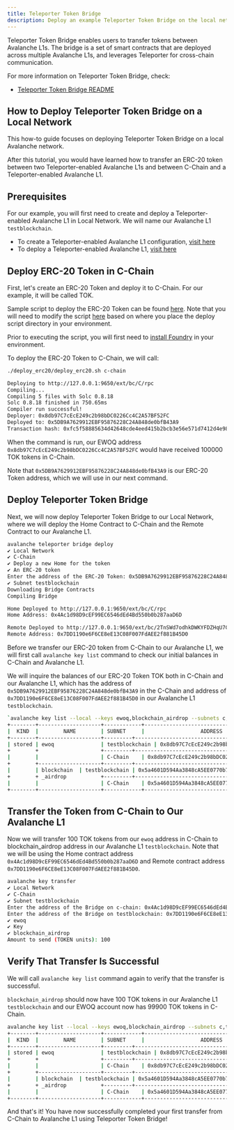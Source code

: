 ```yaml
---
title: Teleporter Token Bridge
description: Deploy an example Teleporter Token Bridge on the local network.
---
```


Teleporter Token Bridge enables users to transfer tokens between Avalanche L1s. The bridge is a set of 
smart contracts that are deployed across multiple Avalanche L1s, and leverages Teleporter for cross-chain 
communication.

For more information on Teleporter Token Bridge, check:

- [Teleporter Token Bridge README](https://github.com/ava-labs/teleporter-token-bridge)

## How to Deploy Teleporter Token Bridge on a Local Network

This how-to guide focuses on deploying Teleporter Token Bridge on a local Avalanche network.

After this tutorial, you would have learned how to transfer an ERC-20 token between two 
Teleporter-enabled Avalanche L1s and between C-Chain and a Teleporter-enabled Avalanche L1.

## Prerequisites

For our example, you will first need to create and deploy a Teleporter-enabled Avalanche L1 in Local
Network. We will name our Avalanche L1 `testblockchain`.

- To create a Teleporter-enabled Avalanche L1 configuration, [visit here](/tooling/cross-chain/teleporter-local-network#create-subnet-configurations)
- To deploy a Teleporter-enabled Avalanche L1, [visit here](/tooling/cross-chain/teleporter-local-network#deploy-the-subnets-to-local-network)

## Deploy ERC-20 Token in C-Chain

First, let's create an ERC-20 Token and deploy it to C-Chain. For our example, it will be called 
TOK. 

Sample script to deploy the ERC-20 Token can be found [here](https://github.com/ava-labs/avalanche-cli/tree/add-deploy-script/deploy_erc20). 
Note that you will need to modify the script [here](https://github.com/ava-labs/avalanche-cli/blob/add-deploy-script/deploy_erc20/deploy_erc20.sh#L17)
based on where you place the deploy script directory in your environment.

Prior to executing the script, you will first need to [install Foundry](https://book.getfoundry.sh/getting-started/installation) 
in your environment.

To deploy the ERC-20 Token to C-Chain, we will call: 

```bash
./deploy_erc20/deploy_erc20.sh c-chain

Deploying to http://127.0.0.1:9650/ext/bc/C/rpc
Compiling...
Compiling 5 files with Solc 0.8.18
Solc 0.8.18 finished in 750.65ms
Compiler run successful!
Deployer: 0x8db97C7cEcE249c2b98bDC0226Cc4C2A57BF52FC
Deployed to: 0x5DB9A7629912EBF95876228C24A848de0bfB43A9
Transaction hash: 0xfc5f58885634d42648cde4eed415b2bcb3e56e571d7412d4e98e03ed3e155b7c
```

When the command is run, our EWOQ address `0x8db97C7cEcE249c2b98bDC0226Cc4C2A57BF52FC` would have 
received 100000 TOK tokens in C-Chain. 

Note that `0x5DB9A7629912EBF95876228C24A848de0bfB43A9` is our ERC-20 Token address, which we will 
use in our next command.

## Deploy Teleporter Token Bridge 

Next, we will now deploy Teleporter Token Bridge to our Local Network, where we will deploy
the Home Contract to C-Chain and the Remote Contract to our Avalanche L1.

```bash
avalanche teleporter bridge deploy 
✔ Local Network
✔ C-Chain
✔ Deploy a new Home for the token
✔ An ERC-20 token
Enter the address of the ERC-20 Token: 0x5DB9A7629912EBF95876228C24A848de0bfB43A9
✔ Subnet testblockchain
Downloading Bridge Contracts
Compiling Bridge

Home Deployed to http://127.0.0.1:9650/ext/bc/C/rpc
Home Address: 0x4Ac1d98D9cEF99EC6546dEd4Bd550b0b287aaD6D

Remote Deployed to http://127.0.0.1:9650/ext/bc/2TnSWd7odhkDWKYFDZHqU7CvtY8G6m46gWxUnhJRNYu4bznrrc/rpc
Remote Address: 0x7DD1190e6F6CE8eE13C08F007FdAEE2f881B45D0
```

Before we transfer our ERC-20 token from C-Chain to our Avalanche L1, we will first call `avalanche key
list` command to check our initial balances in C-Chain and Avalanche L1. 

We will inquire the balances of our ERC-20 Token TOK both in C-Chain and our Avalanche L1, which has the 
address of `0x5DB9A7629912EBF95876228C24A848de0bfB43A9` in the C-Chain and address of
`0x7DD1190e6F6CE8eE13C08F007FdAEE2f881B45D0` in our Avalanche L1 `testblockchain`.

```bash
`avalanche key list --local --keys ewoq,blockchain_airdrop --subnets c,testblockchain --tokens 0x5DB9A7629912EBF95876228C24A848de0bfB43A9,0x7DD1190e6F6CE8eE13C08F007FdAEE2f881B45D0`
+--------+--------------------+------------+--------------------------------------------+---------------+-----------------+---------------+
|  KIND  |        NAME        | SUBNET     |                  ADDRESS                   |     TOKEN     |     BALANCE     |    NETWORK    |
+--------+--------------------+---------+--------------------------------------------+---------------+-----------------+---------------+
| stored | ewoq               | testblockchain | 0x8db97C7cEcE249c2b98bDC0226Cc4C2A57BF52FC | TOK (0x7DD1.) |               0 | Local Network |
+        +                    +---------+--------------------------------------------+---------------+-----------------+---------------+
|        |                    | C-Chain    | 0x8db97C7cEcE249c2b98bDC0226Cc4C2A57BF52FC | TOK (0x5DB9.) | 100000.000000000| Local Network |
+        +--------------------+---------+--------------------------------------------+---------------+-----------------+---------------+
|        | blockchain  | testblockchain | 0x5a4601D594Aa3848cA5EE0770b7883d3DBC666f6 | TOK (0x7DD1.) |               0 | Local Network |
+        + _airdrop           +---------+--------------------------------------------+---------------+-----------------+---------------+
|        |                    | C-Chain    | 0x5a4601D594Aa3848cA5EE0770b7883d3DBC666f6 | TOK (0x5DB9.) |               0 | Local Network |
+--------+--------------------+------------+--------------------------------------------+---------------+-----------------+---------------+
```

## Transfer the Token from C-Chain to Our Avalanche L1

Now we will transfer 100 TOK tokens from our `ewoq` address in C-Chain to blockchain_airdrop
address in our Avalanche L1 `testblockchain`. Note that we will be using the Home contract address `0x4Ac1d98D9cEF99EC6546dEd4Bd550b0b287aaD6D`
and Remote contract address `0x7DD1190e6F6CE8eE13C08F007FdAEE2f881B45D0`.

```bash
avalanche key transfer
✔ Local Network
✔ C-Chain
✔ Subnet testblockchain
Enter the address of the Bridge on c-chain: 0x4Ac1d98D9cEF99EC6546dEd4Bd550b0b287aaD6D
Enter the address of the Bridge on testblockchain: 0x7DD1190e6F6CE8eE13C08F007FdAEE2f881B45D0
✔ ewoq
✔ Key
✔ blockchain_airdrop
Amount to send (TOKEN units): 100
```

## Verify That Transfer Is Successful

We will call `avalanche key list` command again to verify that the transfer is successful.

`blockchain_airdrop` should now have 100 TOK tokens in our Avalanche L1 `testblockchain` and our EWOQ
account now has 99900 TOK tokens in C-Chain.

```bash
avalanche key list --local --keys ewoq,blockchain_airdrop --subnets c,testblockchain --tokens 0x5DB9A7629912EBF95876228C24A848de0bfB43A9,0x7DD1190e6F6CE8eE13C08F007FdAEE2f881B45D0
+--------+--------------------+------------+--------------------------------------------+---------------+-----------------+---------------+
|  KIND  |        NAME        | SUBNET     |                  ADDRESS                   |     TOKEN     |     BALANCE     |    NETWORK    |
+--------+--------------------+---------+--------------------------------------------+---------------+-----------------+---------------+
| stored | ewoq               | testblockchain | 0x8db97C7cEcE249c2b98bDC0226Cc4C2A57BF52FC | TOK (0x7DD1.) |               0 | Local Network |
+        +                    +---------+--------------------------------------------+---------------+-----------------+---------------+
|        |                    | C-Chain    | 0x8db97C7cEcE249c2b98bDC0226Cc4C2A57BF52FC | TOK (0x5DB9.) | 99900.000000000 | Local Network |
+        +--------------------+---------+--------------------------------------------+---------------+-----------------+---------------+
|        | blockchain  | testblockchain | 0x5a4601D594Aa3848cA5EE0770b7883d3DBC666f6 | TOK (0x7DD1.) |   100.000000000 | Local Network |
+        + _airdrop           +---------+--------------------------------------------+---------------+-----------------+---------------+
|        |                    | C-Chain    | 0x5a4601D594Aa3848cA5EE0770b7883d3DBC666f6 | TOK (0x5DB9.) |               0 | Local Network |
+--------+--------------------+------------+--------------------------------------------+---------------+-----------------+---------------+
```

And that's it! You have now successfully completed your first transfer from C-Chain to Avalanche L1 
using Teleporter Token Bridge!
